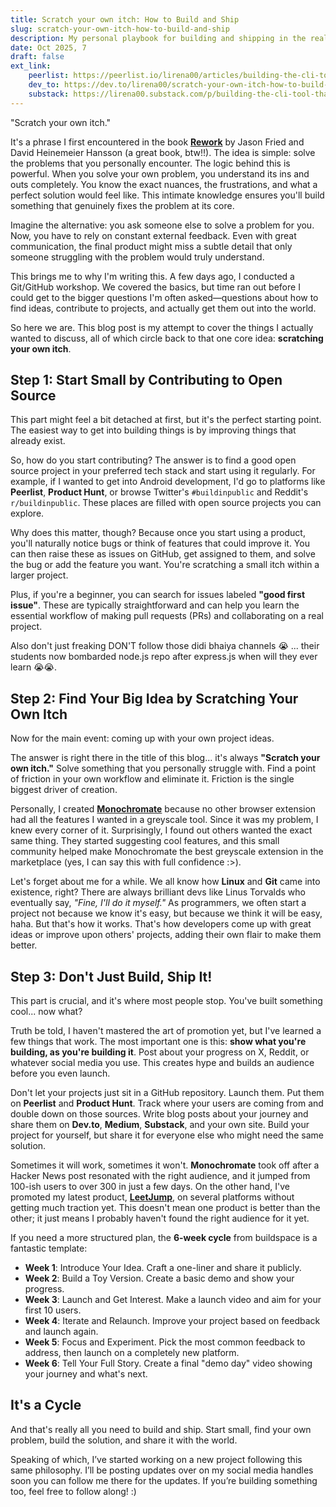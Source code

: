 ```yaml
---
title: Scratch your own itch: How to Build and Ship
slug: scratch-your-own-itch-how-to-build-and-ship
description: My personal playbook for building and shipping in the real world. It's built on two powerful ideas: Rework's "scratch your own itch" for finding a problem worth solving, and buildspace's framework for actually getting it out the door.
date: Oct 2025, 7
draft: false
ext_link:
    peerlist: https://peerlist.io/lirena00/articles/building-the-cli-tool-that-i-wish-shadcnui-had
    dev_to: https://dev.to/lirena00/scratch-your-own-itch-how-to-build-and-ship-50a9
    substack: https://lirena00.substack.com/p/building-the-cli-tool-that-i-wish
---
```


"Scratch your own itch."

It's a phrase I first encountered in the book **[Rework](https://www.goodreads.com/book/show/6732019-rework)** by Jason Fried and David Heinemeier Hansson (a great book, btw!!). The idea is simple: solve the problems that you personally encounter. The logic behind this is powerful. When you solve your own problem, you understand its ins and outs completely. You know the exact nuances, the frustrations, and what a perfect solution would feel like. This intimate knowledge ensures you'll build something that genuinely fixes the problem at its core.

Imagine the alternative: you ask someone else to solve a problem for you. Now, you have to rely on constant external feedback. Even with great communication, the final product might miss a subtle detail that only someone struggling with the problem would truly understand.

This brings me to why I'm writing this. A few days ago, I conducted a Git/GitHub workshop. We covered the basics, but time ran out before I could get to the bigger questions I'm often asked—questions about how to find ideas, contribute to projects, and actually get them out into the world.

So here we are. This blog post is my attempt to cover the things I actually wanted to discuss, all of which circle back to that one core idea: **scratching your own itch**.

## Step 1: Start Small by Contributing to Open Source

This part might feel a bit detached at first, but it's the perfect starting point. The easiest way to get into building things is by improving things that already exist.

So, how do you start contributing? The answer is to find a good open source project in your preferred tech stack and start using it regularly. For example, if I wanted to get into Android development, I'd go to platforms like **Peerlist**, **Product Hunt**, or browse Twitter's `#buildinpublic` and Reddit's `r/buildinpublic`. These places are filled with open source projects you can explore.

Why does this matter, though? Because once you start using a product, you'll naturally notice bugs or think of features that could improve it. You can then raise these as issues on GitHub, get assigned to them, and solve the bug or add the feature you want. You're scratching a small itch within a larger project.

Plus, if you're a beginner, you can search for issues labeled **"good first issue"**. These are typically straightforward and can help you learn the essential workflow of making pull requests (PRs) and collaborating on a real project.

Also don't just freaking DON'T follow those didi bhaiya channels 😭 ... their students now bombarded node.js repo after express.js when will they ever learn 😭😭.

## Step 2: Find Your Big Idea by Scratching Your Own Itch

Now for the main event: coming up with your own project ideas.

The answer is right there in the title of this blog... it's always **"Scratch your own itch."** Solve something that you personally struggle with. Find a point of friction in your own workflow and eliminate it. Friction is the single biggest driver of creation.

Personally, I created **[Monochromate](https://monochromate.lirena.in/)** because no other browser extension had all the features I wanted in a greyscale tool. Since it was my problem, I knew every corner of it. Surprisingly, I found out others wanted the exact same thing. They started suggesting cool features, and this small community helped make Monochromate the best greyscale extension in the marketplace (yes, I can say this with full confidence :>).

Let's forget about me for a while. We all know how **Linux** and **Git** came into existence, right? There are always brilliant devs like Linus Torvalds who eventually say, _"Fine, I'll do it myself."_ As programmers, we often start a project not because we know it's easy, but because we think it will be easy, haha. But that's how it works. That's how developers come up with great ideas or improve upon others' projects, adding their own flair to make them better.

## Step 3: Don't Just Build, Ship It!

This part is crucial, and it's where most people stop. You've built something cool... now what?

Truth be told, I haven't mastered the art of promotion yet, but I've learned a few things that work. The most important one is this: **show what you're building, as you're building it**. Post about your progress on X, Reddit, or whatever social media you use. This creates hype and builds an audience before you even launch.

Don't let your projects just sit in a GitHub repository. Launch them. Put them on **Peerlist** and **Product Hunt**. Track where your users are coming from and double down on those sources. Write blog posts about your journey and share them on **Dev.to**, **Medium**, **Substack**, and your own site. Build your project for yourself, but share it for everyone else who might need the same solution.

Sometimes it will work, sometimes it won't. **Monochromate** took off after a Hacker News post resonated with the right audience, and it jumped from 100-ish users to over 300 in just a few days. On the other hand, I've promoted my latest product, **[LeetJump](https://leetjump.lirena.in/)**, on several platforms without getting much traction yet. This doesn't mean one product is better than the other; it just means I probably haven't found the right audience for it yet.

If you need a more structured plan, the **6-week cycle** from buildspace is a fantastic template:

- **Week 1**: Introduce Your Idea. Craft a one-liner and share it publicly.
- **Week 2**: Build a Toy Version. Create a basic demo and show your progress.
- **Week 3**: Launch and Get Interest. Make a launch video and aim for your first 10 users.
- **Week 4**: Iterate and Relaunch. Improve your project based on feedback and launch again.
- **Week 5**: Focus and Experiment. Pick the most common feedback to address, then launch on a completely new platform.
- **Week 6**: Tell Your Full Story. Create a final "demo day" video showing your journey and what's next.

## It's a Cycle

And that's really all you need to build and ship. Start small, find your own problem, build the solution, and share it with the world.

Speaking of which, I’ve started working on a new project following this same philosophy. I’ll be posting updates over on my social media handles soon you can follow me there for the updates. If you’re building something too, feel free to follow along! :)
